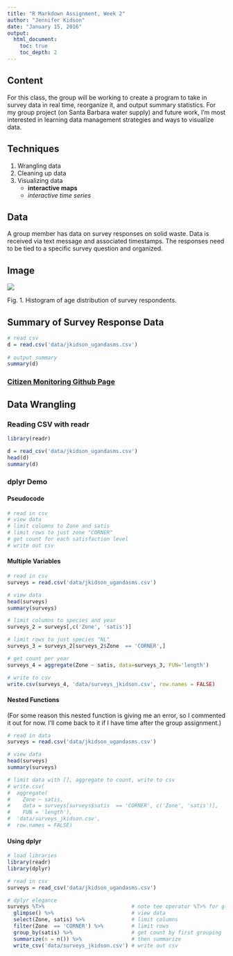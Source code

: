 ```yaml
---
title: "R Markdown Assignment, Week 2"
author: "Jennifer Kidson"
date: "January 15, 2016"
output:
  html_document:
    toc: true
    toc_depth: 2
---
```


## Content
        
For this class, the group will be working to create a program to take in survey data in real time, reorganize it, and output summary statistics. For my group project (on Santa Barbara water supply) and future work, I'm most interested in learning data management strategies and ways to visualize data. 
        
## Techniques
        
1. Wrangling data
2. Cleaning up data
3. Visualizing data
    + **interactive maps**
    + *interactive time series*
        
## Data
        
A group member has data on survey responses on solid waste. Data is received via text message and associated timestamps. The responses need to be tied to a specific survey question and organized.
  
## Image
![](images/jkidson_age_hist.png)

<!--- hist(ugandasms$age, main="Age Distribution of Survey Respondents", xlab="Age (Years)", xlim=c(0, 80))-->

Fig. 1. Histogram of age distribution of survey respondents.

## Summary of Survey Response Data

```r
# read csv
d = read.csv('data/jkidson_ugandasms.csv')
      
# output summary
summary(d)
```

### [Citizen Monitoring Github Page](https://github.com/citizen-monitoring)

## Data Wrangling

### Reading CSV with readr
```r
library(readr)

d = read_csv('data/jkidson_ugandasms.csv')
head(d)
summary(d)
```

### dplyr Demo

#### Pseudocode
```r
# read in csv
# view data
# limit columns to Zone and satis
# limit rows to just zone "CORNER"
# get count for each satisfaction level
# write out csv
```

#### Multiple Variables
```r
# read in csv
surveys = read.csv('data/jkidson_ugandasms.csv') 

# view data
head(surveys)
summary(surveys)

# limit columns to species and year
surveys_2 = surveys[,c('Zone', 'satis')]

# limit rows to just species "NL"
surveys_3 = surveys_2[surveys_2$Zone  == 'CORNER',]

# get count per year
surveys_4 = aggregate(Zone ~ satis, data=surveys_3, FUN='length')

# write to csv
write.csv(surveys_4, 'data/surveys_jkidson.csv', row.names = FALSE)
```

#### Nested Functions 

(For some reason this nested function is giving me an error, so I commented it out for now. I'll come back to it if I have time after the group assignment.)
```r
# read in data
surveys = read.csv('data/jkidson_ugandasms.csv') 

# view data
head(surveys)
summary(surveys)

# limit data with [], aggregate to count, write to csv
# write.csv(
#  aggregate(
#    Zone ~ satis, 
#    data = surveys[surveys$satis  == 'CORNER', c('Zone', 'satis')], 
#    FUN = 'length'), 
#  'data/surveys_jkidson.csv',
#  row.names = FALSE)
```

#### Using dplyr
```r
# load libraries
library(readr)
library(dplyr)
```

```r
# read in csv
surveys = read_csv('data/jkidson_ugandasms.csv') 

# dplyr elegance
surveys %T>%                            # note tee operator %T>% for glimpse
  glimpse() %>%                         # view data
  select(Zone, satis) %>%               # limit columns
  filter(Zone  == 'CORNER') %>%         # limit rows
  group_by(satis) %>%                   # get count by first grouping
  summarize(n = n()) %>%                # then summarize
  write_csv('data/surveys_jkidson.csv') # write out csv
```